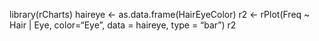 library(rCharts)
haireye <- as.data.frame(HairEyeColor)
r2 <- rPlot(Freq ~ Hair | Eye, color="Eye", data = haireye, type = "bar")
r2
